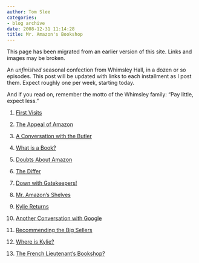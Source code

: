 ```yaml
---
author: Tom Slee
categories:
- blog archive
date: 2008-12-31 11:14:28
title: Mr. Amazon's Bookshop
---
```


::: {.callout-note}

This page has been migrated from an earlier version of this site. 
Links and images may be broken.

:::



				

An _unfinished_ seasonal confection from Whimsley Hall, in a dozen or so episodes. This post will be updated with links to each installment as I post them. Expect roughly one per week, starting today. 

And if you read on, remember the motto of the Whimsley family: "Pay little, expect less."

  1. [First Visits](http://whimsley.typepad.com/whimsley/2008/12/mr-amazons-bookshop-first-visits.html)


  2. [The Appeal of Amazon](http://whimsley.typepad.com/whimsley/2009/01/mr-amazons-bookshop-the-appeal-of-amazon.html)


  3. [A Conversation with the Butler](http://whimsley.typepad.com/whimsley/2009/01/mr-amazons-bookshop-a-conversation-with-the-butler.html)


  4. [What is a Book?](http://whimsley.typepad.com/whimsley/2009/01/mr-amazons-bookshop-what-is-a-book.html)


  5. [Doubts About Amazon](http://whimsley.typepad.com/whimsley/2009/01/mr-amazons-bookshop-doubts-about-amazon.html)


  6. [The Differ](http://whimsley.typepad.com/whimsley/2009/01/mr-amazons-bookshop-the-differ.html)


  7. [Down with Gatekeepers!](http://whimsley.typepad.com/whimsley/2009/02/mr-amazons-bookshop-down-with-gatekeepers.html)


  8. [Mr. Amazon's Shelves](http://whimsley.typepad.com/whimsley/2009/02/mr-amazons-bookshop-mr-amazons-shelves.html)


  9. [Kylie Returns](http://whimsley.typepad.com/whimsley/2009/02/mr-amazons-book.html)


  10. [Another Conversation with Google   
](http://whimsley.typepad.com/whimsley/2009/02/mr-amazons-bo-2.html)


  11. [Recommending the Big Sellers](http://whimsley.typepad.com/whimsley/2009/03/mr-amazons-bookshop-recommending-the-big-sellers.html)


  12. [Where is Kylie?](http://whimsley.typepad.com/whimsley/2009/03/mr-amazons-bookshop-where-is-kylie.html)


  13. [The French Lieutenant's Bookshop?](http://whimsley.typepad.com/whimsley/2009/03/the-french-lieutenants-bookshop.html)


		
